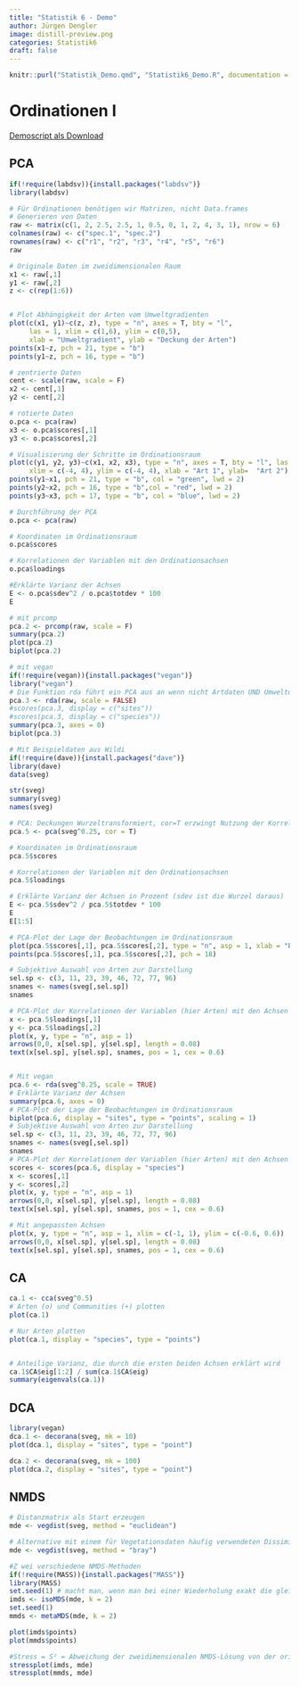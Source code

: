 ```yaml
---
title: "Statistik 6 - Demo"
author: Jürgen Dengler
image: distill-preview.png
categories: Statistik6
draft: false
---
```


```r
knitr::purl("Statistik_Demo.qmd", "Statistik6_Demo.R", documentation = 0)
```

# Ordinationen I

[Demoscript als Download](Statistik6_Demo.R)

## PCA

```r
if(!require(labdsv)){install.packages("labdsv")}
library(labdsv)

# Für Ordinationen benötigen wir Matrizen, nicht Data.frames
# Generieren von Daten
raw <- matrix(c(1, 2, 2.5, 2.5, 1, 0.5, 0, 1, 2, 4, 3, 1), nrow = 6)
colnames(raw) <- c("spec.1", "spec.2")
rownames(raw) <- c("r1", "r2", "r3", "r4", "r5", "r6")
raw

# Originale Daten im zweidimensionalen Raum
x1 <- raw[,1]
y1 <- raw[,2]
z <- c(rep(1:6))


# Plot Abhängigkeit der Arten vom Umweltgradienten
plot(c(x1, y1)~c(z, z), type = "n", axes = T, bty = "l", 
     las = 1, xlim = c(1,6), ylim = c(0,5),
     xlab = "Umweltgradient", ylab = "Deckung der Arten")
points(x1~z, pch = 21, type = "b")
points(y1~z, pch = 16, type = "b")

# zentrierte Daten
cent <- scale(raw, scale = F)
x2 <- cent[,1]
y2 <- cent[,2]

# rotierte Daten
o.pca <- pca(raw)
x3 <- o.pca$scores[,1]
y3 <- o.pca$scores[,2]

# Visualisierung der Schritte im Ordinationsraum
plot(c(y1, y2, y3)~c(x1, x2, x3), type = "n", axes = T, bty = "l", las = 1,
     xlim = c(-4, 4), ylim = c(-4, 4), xlab = "Art 1", ylab=  "Art 2")
points(y1~x1, pch = 21, type = "b", col = "green", lwd = 2)
points(y2~x2, pch = 16, type = "b",col = "red", lwd = 2)
points(y3~x3, pch = 17, type = "b", col = "blue", lwd = 2)

# Durchführung der PCA
o.pca <- pca(raw)

# Koordinaten im Ordinationsraum
o.pca$scores

# Korrelationen der Variablen mit den Ordinationsachsen
o.pca$loadings

#Erklärte Varianz der Achsen
E <- o.pca$sdev^2 / o.pca$totdev * 100
E

# mit prcomp
pca.2 <- prcomp(raw, scale = F)
summary(pca.2)
plot(pca.2)
biplot(pca.2)

# mit vegan
if(!require(vegan)){install.packages("vegan")}
library("vegan")
# Die Funktion rda führt ein PCA aus an wenn nicht Artdaten UND Umweltdaten definiert werden
pca.3 <- rda(raw, scale = FALSE)
#scores(pca.3, display = c("sites"))
#scores(pca.3, display = c("species"))
summary(pca.3, axes = 0)
biplot(pca.3)

# Mit Beispieldaten aus Wildi
if(!require(dave)){install.packages("dave")}
library(dave)
data(sveg)
```

```r
str(sveg)
summary(sveg)
names(sveg)
```

```r
# PCA: Deckungen Wurzeltransformiert, cor=T erzwingt Nutzung der Korrelationsmatrix
pca.5 <- pca(sveg^0.25, cor = T)
```

```r
# Koordinaten im Ordinationsraum
pca.5$scores

# Korrelationen der Variablen mit den Ordinationsachsen
pca.5$loadings
```

```r
# Erklärte Varianz der Achsen in Prozent (sdev ist die Wurzel daraus)
E <- pca.5$sdev^2 / pca.5$totdev * 100
E
E[1:5]

# PCA-Plot der Lage der Beobachtungen im Ordinationsraum
plot(pca.5$scores[,1], pca.5$scores[,2], type = "n", asp = 1, xlab = "PC1", ylab = "PC2")
points(pca.5$scores[,1], pca.5$scores[,2], pch = 18)

# Subjektive Auswahl von Arten zur Darstellung
sel.sp <- c(3, 11, 23, 39, 46, 72, 77, 96)
snames <- names(sveg[,sel.sp])
snames

# PCA-Plot der Korrelationen der Variablen (hier Arten) mit den Achsen (h)
x <- pca.5$loadings[,1]
y <- pca.5$loadings[,2]
plot(x, y, type = "n", asp = 1)
arrows(0,0, x[sel.sp], y[sel.sp], length = 0.08)
text(x[sel.sp], y[sel.sp], snames, pos = 1, cex = 0.6)


# Mit vegan
pca.6 <- rda(sveg^0.25, scale = TRUE)
# Erklärte Varianz der Achsen
summary(pca.6, axes = 0)
# PCA-Plot der Lage der Beobachtungen im Ordinationsraum
biplot(pca.6, display = "sites", type = "points", scaling = 1)
# Subjektive Auswahl von Arten zur Darstellung
sel.sp <- c(3, 11, 23, 39, 46, 72, 77, 96)
snames <- names(sveg[,sel.sp])
snames
# PCA-Plot der Korrelationen der Variablen (hier Arten) mit den Achsen (h)
scores <- scores(pca.6, display = "species")
x <- scores[,1]
y <- scores[,2]
plot(x, y, type = "n", asp = 1)
arrows(0,0, x[sel.sp], y[sel.sp], length = 0.08)
text(x[sel.sp], y[sel.sp], snames, pos = 1, cex = 0.6)

# Mit angepassten Achsen
plot(x, y, type = "n", asp = 1, xlim = c(-1, 1), ylim = c(-0.6, 0.6))
arrows(0,0, x[sel.sp], y[sel.sp], length = 0.08)
text(x[sel.sp], y[sel.sp], snames, pos = 1, cex = 0.6)
```

## CA

```r
ca.1 <- cca(sveg^0.5)
# Arten (o) und Communities (+) plotten
plot(ca.1)

# Nur Arten plotten
plot(ca.1, display = "species", type = "points")


# Anteilige Varianz, die durch die ersten beiden Achsen erklärt wird
ca.1$CA$eig[1:2] / sum(ca.1$CA$eig)
summary(eigenvals(ca.1))
```

## DCA
 
```r
library(vegan)
dca.1 <- decorana(sveg, mk = 10)
plot(dca.1, display = "sites", type = "point")

dca.2 <- decorana(sveg, mk = 100)
plot(dca.2, display = "sites", type = "point")
```

## NMDS
 
```r
# Distanzmatrix als Start erzeugen
mde <- vegdist(sveg, method = "euclidean")

# Alternative mit einem für Vegetationsdaten häufig verwendeten Dissimilarity-index
mde <- vegdist(sveg, method = "bray")

#Z wei verschiedene NMDS-Methoden
if(!require(MASS)){install.packages("MASS")}
library(MASS)
set.seed(1) # macht man, wenn man bei einer Wiederholung exakt die gleichen Ergebnisse will
imds <- isoMDS(mde, k = 2)
set.seed(1)
mmds <- metaMDS(mde, k = 2)

plot(imds$points)
plot(mmds$points)

#Stress = S² = Abweichung der zweidimensionalen NMDS-Lösung von der originalen Distanzmatrix
stressplot(imds, mde)
stressplot(mmds, mde)
```
